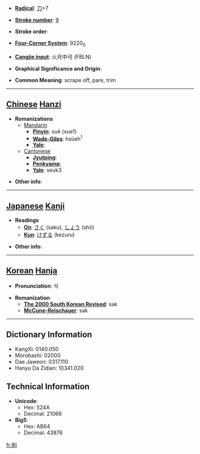 * '''[[Wiktionary:Chinese radical index| Radical]]''': [[Wiktionary:Chinese radical index 刀|刀]]+7

* '''[[Wiktionary:Chinese total strokes index|Stroke number]]''': [[Wiktionary:Chinese total strokes index 9|9]]

* '''Stroke order''': 

* '''[[Wiktionary:Chinese four corner index|Four-Corner System]]''': 9220<sub>0</sub>

* '''[[Wiktionary:Chinese Cangjie index|Cangjie input]]''': 火月中弓 (FBLN)

* '''Graphical Significance and Origin''': 

* '''Common Meaning''': scrape off, pare, trim

----

== [[Chinese]] [[Hanzi]] ==

* '''Romanizations'''
** [[Mandarin]]
*** '''[[Pinyin]]''': xuē (xue1)
*** '''[[Wade-Giles]]''': hsüeh<sup>1</sup>
*** '''[[Yale]]''': 
**[[Cantonese]]
***'''[[Jyutping]]''':
***'''[[Penkyamp]]''': 
***'''[[Yale]]''': seuk3

* '''Other info''': 

----

== [[Japanese]] [[Kanji]] ==

* '''Readings'''
** '''[[On]]''': [[さく]] (saku), [[しょう]] (shō)
** '''[[Kun]]''': [[けずる]] (kezuru)

* '''Other info''':  

----

== [[Korean]] [[Hanja]] ==

* '''Pronunciation''': 삭

* '''Romanization'''
** '''[[The 2000 South Korean Revised Romanization|The 2000 South Korean Revised]]''': sak
** '''[[McCune-Reischauer]]''': sak

----

== Dictionary Information ==

* KangXi: 0140.050
* Morobashi: 02000
* Dae Jaweon: 0317.110
* Hanyu Da Zidian: 10341.020

== Technical Information ==

* '''Unicode''':
** Hex: 524A
** Decimal: 21066
* '''Big5''':
** Hex: AB64
** Decimal: 43876

[[fr:削]]